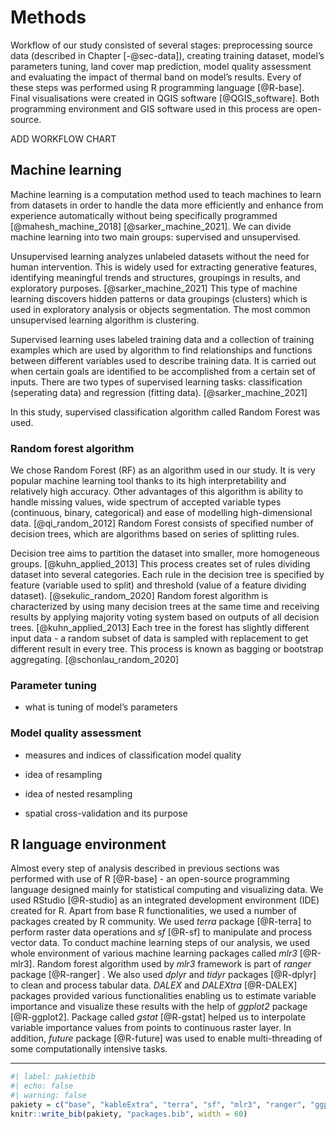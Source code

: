 # Methods {#sec-methods}

Workflow of our study consisted of several stages: preprocessing source data (described in Chapter [-@sec-data]), creating training dataset, model's parameters tuning, land cover map prediction, model quality assessment and evaluating the impact of thermal band on model's results.
Every of these steps was performed using R programming language [@R-base].
Final visualisations were created in QGIS software [@QGIS_software].
Both programming environment and GIS software used in this process are open-source.

ADD WORKFLOW CHART

## Machine learning {#sec-ml}

Machine learning is a computation method used to teach machines to learn from datasets in order to handle the data more efficiently and enhance from experience automatically without being specifically programmed [@mahesh_machine_2018] [@sarker_machine_2021].
We can divide machine learning into two main groups: supervised and unsupervised.

Unsupervised learning analyzes unlabeled datasets without the need for human intervention.
This is widely used for extracting generative features, identifying meaningful trends and structures, groupings in results, and exploratory purposes.
[@sarker_machine_2021] This type of machine learning discovers hidden patterns or data groupings (clusters) which is used in exploratory analysis or objects segmentation.
The most common unsupervised learning algorithm is clustering.

Supervised learning uses labeled training data and a collection of training examples which are used by algorithm to find relationships and functions between different variables used to describe training data.
It is carried out when certain goals are identified to be accomplished from a certain set of inputs.
There are two types of supervised learning tasks: classification (seperating data) and regression (fitting data).
[@sarker_machine_2021]

In this study, supervised classification algorithm called Random Forest was used.

### Random forest algorithm {#sec-rf}

We chose Random Forest (RF) as an algorithm used in our study.
It is very popular machine learning tool thanks to its high interpretability and relatively high accuracy.
Other advantages of this algorithm is ability to handle missing values, wide spectrum of accepted variable types (continuous, binary, categorical) and ease of modelling high-dimensional data.
[@qi_random_2012] Random Forest consists of specified number of decision trees, which are algorithms based on series of splitting rules.

Decision tree aims to partition the dataset into smaller, more homogeneous groups.
[@kuhn_applied_2013] This process creates set of rules dividing dataset into several categories.
Each rule in the decision tree is specified by feature (variable used to split) and threshold (value of a feature dividing dataset).
[@sekulic_random_2020] Random forest algorithm is characterized by using many decision trees at the same time and receiving results by applying majority voting system based on outputs of all decision trees.
[@kuhn_applied_2013] Each tree in the forest has slightly different input data - a random subset of data is sampled with replacement to get different result in every tree.
This process is known as bagging or bootstrap aggregating.
[@schonlau_random_2020]

### Parameter tuning {#sec-tuning}

-   what is tuning of model's parameters

### Model quality assessment {#sec-resampling}

-   measures and indices of classification model quality

-   idea of resampling

-   idea of nested resampling

-   spatial cross-validation and its purpose

## R language environment {#sec-r}

Almost every step of analysis described in previous sections was performed with use of R [@R-base] - an open-source programming language designed mainly for statistical computing and visualizing data.
We used RStudio [@R-studio] as an integrated development environment (IDE) created for R.
Apart from base R functionalities, we used a number of packages created by R community.
We used *terra* package [@R-terra] to perform raster data operations and *sf* [@R-sf] to manipulate and process vector data.
To conduct machine learning steps of our analysis, we used whole environment of various machine learning packages called *mlr3* [@R-mlr3].
Random forest algorithm used by *mlr3* framework is part of *ranger* package [@R-ranger] .
We also used *dplyr* and *tidyr* packages [@R-dplyr] to clean and process tabular data.
*DALEX* and *DALEXtra* [@R-DALEX] packages provided various functionalities enabling us to estimate variable importance and visualize these results with the help of *ggplot2* package [@R-ggplot2].
Package called *gstat* [@R-gstat] helped us to interpolate variable importance values from points to continuous raster layer.
In addition, *future* package [@R-future] was used to enable multi-threading of some computationally intensive tasks.

------------------------------------------------------------------------

```r
#| label: pakietbib
#| echo: false
#| warning: false
pakiety = c("base", "kableExtra", "terra", "sf", "mlr3", "ranger", "ggplot2", "dplyr", "tidyr", "DALEX", "DALEXtra", "future", "gstat")
knitr::write_bib(pakiety, "packages.bib", width = 60)
```
